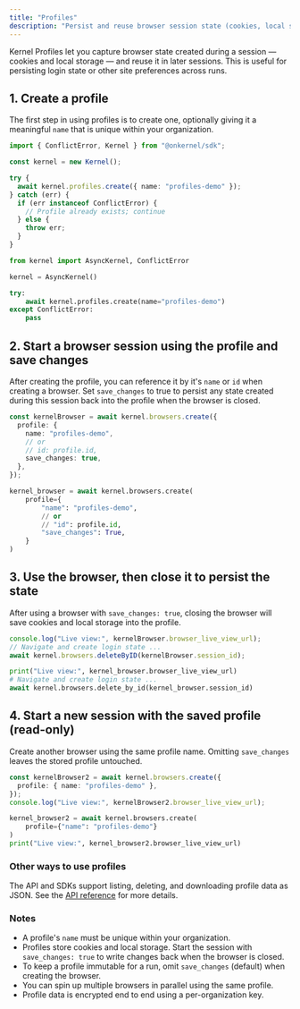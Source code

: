 ```yaml
---
title: "Profiles"
description: "Persist and reuse browser session state (cookies, local storage) across sessions"
---
```


Kernel Profiles let you capture browser state created during a session — cookies and local storage — and reuse it in later sessions. This is useful for persisting login state or other site preferences across runs.

## 1. Create a profile

The first step in using profiles is to create one, optionally giving it a meaningful `name` that is unique within your organization.

<CodeGroup>

```typescript Typescript/Javascript
import { ConflictError, Kernel } from "@onkernel/sdk";

const kernel = new Kernel();

try {
  await kernel.profiles.create({ name: "profiles-demo" });
} catch (err) {
  if (err instanceof ConflictError) {
    // Profile already exists; continue
  } else {
    throw err;
  }
}
```

```python Python
from kernel import AsyncKernel, ConflictError

kernel = AsyncKernel()

try:
    await kernel.profiles.create(name="profiles-demo")
except ConflictError:
    pass
```

</CodeGroup>

## 2. Start a browser session using the profile and save changes

After creating the profile, you can reference it by it's `name` or `id` when creating a browser.
Set `save_changes` to true to persist any state created during this session back into the profile when the browser is closed.

<CodeGroup>

```typescript Typescript/Javascript
const kernelBrowser = await kernel.browsers.create({
  profile: {
    name: "profiles-demo",
    // or
    // id: profile.id,
    save_changes: true,
  },
});
```

```python Python
kernel_browser = await kernel.browsers.create(
    profile={
        "name": "profiles-demo",
        // or
        // "id": profile.id,
        "save_changes": True,
    }
)
```

</CodeGroup>

## 3. Use the browser, then close it to persist the state

After using a browser with `save_changes: true`, closing the browser will save cookies and local storage into the profile.

<CodeGroup>

```typescript Typescript/Javascript
console.log("Live view:", kernelBrowser.browser_live_view_url);
// Navigate and create login state ...
await kernel.browsers.deleteByID(kernelBrowser.session_id);
```

```python Python
print("Live view:", kernel_browser.browser_live_view_url)
# Navigate and create login state ...
await kernel.browsers.delete_by_id(kernel_browser.session_id)
```

</CodeGroup>

## 4. Start a new session with the saved profile (read-only)

Create another browser using the same profile name. Omitting `save_changes` leaves the stored profile untouched.

<CodeGroup>

```typescript Typescript/Javascript
const kernelBrowser2 = await kernel.browsers.create({
  profile: { name: "profiles-demo" },
});
console.log("Live view:", kernelBrowser2.browser_live_view_url);
```

```python Python
kernel_browser2 = await kernel.browsers.create(
    profile={"name": "profiles-demo"}
)
print("Live view:", kernel_browser2.browser_live_view_url)
```

</CodeGroup>

### Other ways to use profiles

The API and SDKs support listing, deleting, and downloading profile data as JSON. See the [API reference](/api-reference/profiles/list-profiles) for more details.

### Notes

- A profile's `name` must be unique within your organization.
- Profiles store cookies and local storage. Start the session with `save_changes: true` to write changes back when the browser is closed.
- To keep a profile immutable for a run, omit `save_changes` (default) when creating the browser.
- You can spin up multiple browsers in parallel using the same profile.
- Profile data is encrypted end to end using a per-organization key.
